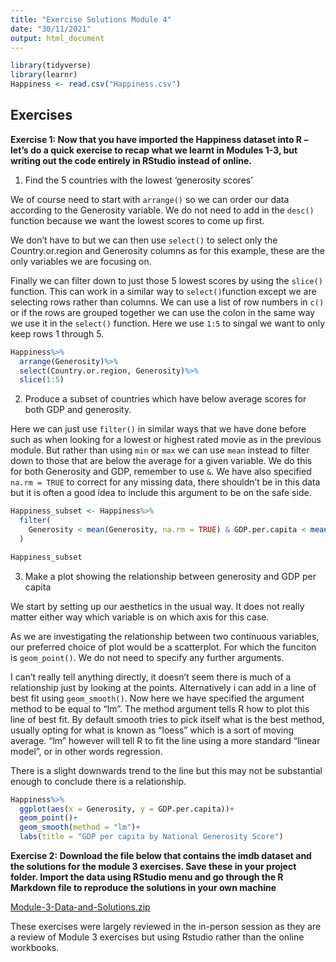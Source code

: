```yaml
---
title: "Exercise Solutions Module 4"
date: "30/11/2021"
output: html_document
---
```


```r
library(tidyverse)
library(learnr)
Happiness <- read.csv("Happiness.csv")
```

## Exercises
**Exercise 1: Now that you have imported the Happiness dataset into R – let’s do a quick exercise to recap what we learnt in Modules 1-3, but writing out the code entirely in RStudio instead of online.**

1.	Find the 5 countries with the lowest ‘generosity scores’  

We of course need to start with `arrange()` so we can order our data according to the Generosity variable. We do not need to add in the `desc()` function because we want the lowest scores to come up first.

We don't have to but we can then use `select()` to select only the Country.or.region and Generosity columns as for this example, these are the only variables we are focusing on.

Finally we can filter down to just those 5 lowest scores by using the `slice()` function. This can work in a similar way to `select()`function except we are selecting rows rather than columns. We can use a list of row numbers in `c()` or if the rows are grouped together we can use the colon in the same way we use it in the `select()` function. Here we use `1:5` to singal we want to only keep rows 1 through 5.

```r
Happiness%>%
  arrange(Generosity)%>%
  select(Country.or.region, Generosity)%>%
  slice(1:5)
```

2.	Produce a subset of countries which have below average scores for both GDP and generosity.  

Here we can just use `filter()` in similar ways that we have done before such as when looking for a lowest or highest rated movie as in the previous module. But rather than using `min` or `max` we can use `mean` instead to filter down to those that are below the average for a given variable. We do this for both Generosity and GDP, remember to use `&`. We have also specified `na.rm = TRUE` to correct for any missing data, there shouldn't be in this data but it is often a good idea to include this argument to be on the safe side.

```r
Happiness_subset <- Happiness%>%
  filter(
    Generosity < mean(Generosity, na.rm = TRUE) & GDP.per.capita < mean(GDP.per.capita, na.rm = TRUE)
  )

Happiness_subset
```


3.	Make a plot showing the relationship between generosity and GDP per capita  

We start by setting up our aesthetics in the usual way. It does not really matter either way which variable is on which axis for this case.

As we are investigating the relationship between two continuous variables, our preferred choice of plot would be a scatterplot. For which the funciton is `geom_point()`. We do not need to specify any further arguments.

I can't really tell anything directly, it doesn't seem there is much of a relationship just by looking at the points. Alternatively i can add in a line of best fit using `geom_smooth()`. Now here we have specified the argument method to be equal to "lm". The method argument tells R how to plot this line of best fit. By default smooth tries to pick itself what is the best method, usually opting for what is known as "loess" which is a sort of moving average. "lm" however will tell R to fit the line using a more standard "linear model", or in other words regression. 

There is a slight downwards trend to the line but this may not be substantial enough to conclude there is a relationship.
 
```r
Happiness%>%
  ggplot(aes(x = Generosity, y = GDP.per.capita))+
  geom_point()+
  geom_smooth(method = "lm")+
  labs(title = "GDP per capita by National Generosity Score")
```
 

**Exercise 2: Download the file below that contains the imdb dataset and the solutions for the module 3 exercises. Save these in your project folder. Import the data using RStudio menu and go through the R Markdown file to reproduce the solutions in your own machine**

[Module-3-Data-and-Solutions.zip](https://github.com/stats4sd/r2020_04Quiz/raw/main/Module-3-Data-and-Solutions.zip)

These exercises were largely reviewed in the in-person session as they are a review of Module 3 exercises but using Rstudio rather than the online workbooks.